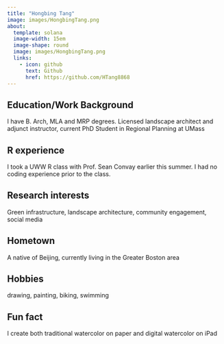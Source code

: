 ```yaml
---
title: "Hongbing Tang"
image: images/HongbingTang.png
about:
  template: solana
  image-width: 15em
  image-shape: round
  image: images/HongbingTang.png
  links:
    - icon: github
      text: Github
      href: https://github.com/HTang8868
---
```


## Education/Work Background

I have B. Arch, MLA and MRP degrees. Licensed landscape architect and adjunct instructor, current PhD Student in Regional Planning at UMass

## R experience

I took a UWW R class with Prof. Sean Convay earlier this summer. I had no coding experience prior to the class. 

## Research interests

Green infrastructure, landscape architecture, community engagement, social media

## Hometown

A native of Beijing, currently living in the Greater Boston area

## Hobbies

drawing, painting, biking, swimming

## Fun fact

I create both traditional watercolor on paper and digital watercolor on iPad
